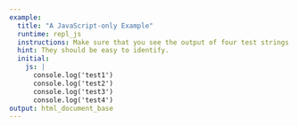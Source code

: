 ```yaml
---
example:
  title: "A JavaScript-only Example"
  runtime: repl_js
  instructions: Make sure that you see the output of four test strings.
  hint: They should be easy to identify.
  initial:
    js: |
      console.log('test1')
      console.log('test2')
      console.log('test3')
      console.log('test4')
output: html_document_base
---
```

